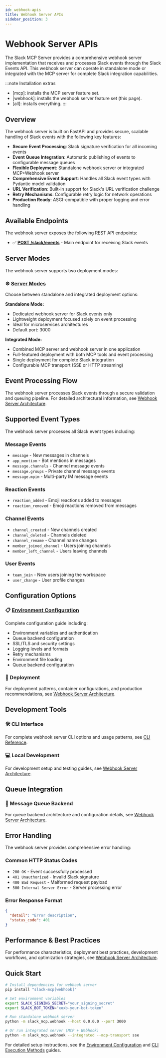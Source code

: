 ```yaml
---
id: webhook-apis
title: Webhook Server APIs
sidebar_position: 3
---
```


# Webhook Server APIs

The Slack MCP Server provides a comprehensive webhook server implementation that receives and processes Slack events through the Slack Events API. This webhook server can operate in standalone mode or integrated with the MCP server for complete Slack integration capabilities.

:::note Installation extras
- [mcp]: installs the MCP server feature set.
- [webhook]: installs the webhook server feature set (this page).
- [all]: installs everything.
:::

## Overview

The webhook server is built on FastAPI and provides secure, scalable handling of Slack events with the following key features:

- **Secure Event Processing**: Slack signature verification for all incoming events
- **Event Queue Integration**: Automatic publishing of events to configurable message queues
- **Flexible Deployment**: Standalone webhook server or integrated MCP+Webhook server
- **Comprehensive Event Support**: Handles all Slack event types with Pydantic model validation
- **URL Verification**: Built-in support for Slack's URL verification challenge
- **Retry Mechanisms**: Configurable retry logic for network operations
- **Production Ready**: ASGI-compatible with proper logging and error handling

## Available Endpoints

The webhook server exposes the following REST API endpoints:

- ✅ [**POST /slack/events**](./end-points/slack-events-endpoint.mdx) - Main endpoint for receiving Slack events

[//]: # (- ✅ [**URL Verification**]&#40;./url-verification.mdx&#41; - Automatic handling of Slack's challenge requests)

## Server Modes

The webhook server supports two deployment modes:

### **⚙️ [Server Modes](./server-modes.mdx)**
Choose between standalone and integrated deployment options:

**Standalone Mode:**
- Dedicated webhook server for Slack events only
- Lightweight deployment focused solely on event processing
- Ideal for microservices architectures
- Default port: 3000

**Integrated Mode:**
- Combined MCP server and webhook server in one application
- Full-featured deployment with both MCP tools and event processing
- Single deployment for complete Slack integration
- Configurable MCP transport (SSE or HTTP streaming)

## Event Processing Flow

The webhook server processes Slack events through a secure validation and queuing pipeline. For detailed architectural information, see [Webhook Server Architecture](/dev/next/architecture/webhook-server-architecture).

[//]: # (## Authentication & Security)

[//]: # ()
[//]: # (### **🔐 [Security Features]&#40;./security.mdx&#41;**)

[//]: # (- **Slack Signature Verification**: All requests validated using HMAC-SHA256)

[//]: # (- **Environment-based Configuration**: Secure token and secret management)

[//]: # (- **Request Validation**: Comprehensive payload validation with Pydantic models)

[//]: # (- **HTTPS Support**: Production-ready HTTPS deployment capabilities)

[//]: # ()
[//]: # (### **Required Environment Variables**)

[//]: # (- `SLACK_SIGNING_SECRET` - Required for request signature verification)

[//]: # (- `SLACK_BOT_TOKEN` - Required for Slack API operations)

[//]: # (- `SLACK_EVENTS_TOPIC` - Optional queue topic name &#40;default: "slack_events"&#41;)

## Supported Event Types

The webhook server processes all Slack event types including:

### **Message Events**
- `message` - New messages in channels
- `app_mention` - Bot mentions in messages
- `message.channels` - Channel message events
- `message.groups` - Private channel message events
- `message.mpim` - Multi-party IM message events

### **Reaction Events**
- `reaction_added` - Emoji reactions added to messages
- `reaction_removed` - Emoji reactions removed from messages

### **Channel Events**
- `channel_created` - New channels created
- `channel_deleted` - Channels deleted
- `channel_rename` - Channel name changes
- `member_joined_channel` - Users joining channels
- `member_left_channel` - Users leaving channels

### **User Events**
- `team_join` - New users joining the workspace
- `user_change` - User profile changes

## Configuration Options

### **📋 [Environment Configuration](../environment-configuration.mdx)**
Complete configuration guide including:
- Environment variables and authentication
- Queue backend configuration
- SSL/TLS and security settings  
- Logging levels and formats
- Retry mechanisms
- Environment file loading
- Queue backend configuration

### **🚀 Deployment**
For deployment patterns, container configurations, and production recommendations, see [Webhook Server Architecture](/dev/next/architecture/webhook-server-architecture).

## Development Tools

### **🛠️ CLI Interface**
For complete webhook server CLI options and usage patterns, see [CLI Reference](./cli-reference.mdx).

### **💻 Local Development**
For development setup and testing guides, see [Webhook Server Architecture](/dev/next/architecture/webhook-server-architecture).

## Queue Integration

### **📨 Message Queue Backend**
For queue backend architecture and configuration details, see [Webhook Server Architecture](/dev/next/architecture/webhook-server-architecture).

## Error Handling

The webhook server provides comprehensive error handling:

### **Common HTTP Status Codes**
- `200 OK` - Event successfully processed
- `401 Unauthorized` - Invalid Slack signature
- `400 Bad Request` - Malformed request payload
- `500 Internal Server Error` - Server processing error

### **Error Response Format**
```json
{
  "detail": "Error description",
  "status_code": 401
}
```

## Performance & Best Practices

For performance characteristics, deployment best practices, development workflows, and optimization strategies, see [Webhook Server Architecture](/dev/next/architecture/webhook-server-architecture).

## Quick Start

```bash
# Install dependencies for webhook server
pip install "slack-mcp[webhook]"

# Set environment variables
export SLACK_SIGNING_SECRET="your_signing_secret"
export SLACK_BOT_TOKEN="xoxb-your-bot-token"

# Run standalone webhook server
python -m slack_mcp.webhook --host 0.0.0.0 --port 3000

# Or run integrated server (MCP + Webhook)
python -m slack_mcp.webhook --integrated --mcp-transport sse
```

For detailed setup instructions, see the [Environment Configuration](../environment-configuration.mdx) and [CLI Execution Methods](../cli-execution-methods.mdx) guides.
